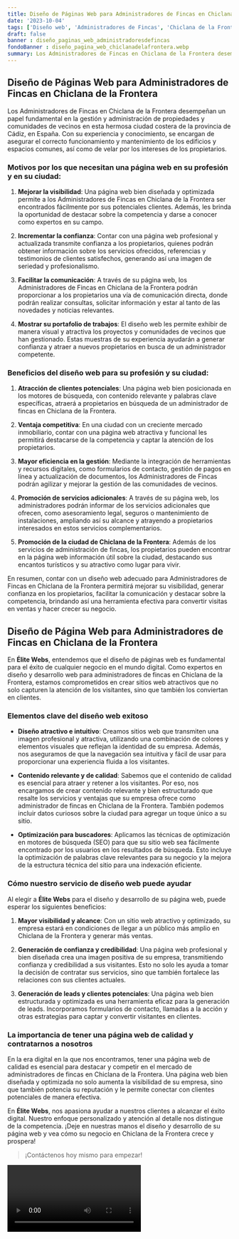 ```yaml
---
title: Diseño de Páginas Web para Administradores de Fincas en Chiclana de la Frontera
date: '2023-10-04'
tags: ['Diseño web', 'Administradores de Fincas', 'Chiclana de la Frontera']
draft: false
banner : diseño_paginas_web_administradoresdefincas
fondoBanner : diseño_pagina_web_chiclanadelafrontera.webp
summary: Los Administradores de Fincas en Chiclana de la Frontera desempeñan un papel fundamental en la gestión y administración de propiedades y comunidades de vecinos en esta hermosa ciudad costera de la provincia de Cádiz, en España. Con su experiencia y conocimiento, se encargan de asegurar el correcto funcionamiento y mantenimiento de los edificios y espacios comunes, así como de velar por los intereses de los propietarios.
---
```


## Diseño de Páginas Web para Administradores de Fincas en Chiclana de la Frontera

Los Administradores de Fincas en Chiclana de la Frontera desempeñan un papel fundamental en la gestión y administración de propiedades y comunidades de vecinos en esta hermosa ciudad costera de la provincia de Cádiz, en España. Con su experiencia y conocimiento, se encargan de asegurar el correcto funcionamiento y mantenimiento de los edificios y espacios comunes, así como de velar por los intereses de los propietarios.

### Motivos por los que necesitan una página web en su profesión y en su ciudad:

1. **Mejorar la visibilidad**: Una página web bien diseñada y optimizada permite a los Administradores de Fincas en Chiclana de la Frontera ser encontrados fácilmente por sus potenciales clientes. Además, les brinda la oportunidad de destacar sobre la competencia y darse a conocer como expertos en su campo.

2. **Incrementar la confianza**: Contar con una página web profesional y actualizada transmite confianza a los propietarios, quienes podrán obtener información sobre los servicios ofrecidos, referencias y testimonios de clientes satisfechos, generando así una imagen de seriedad y profesionalismo.

3. **Facilitar la comunicación**: A través de su página web, los Administradores de Fincas en Chiclana de la Frontera podrán proporcionar a los propietarios una vía de comunicación directa, donde podrán realizar consultas, solicitar información y estar al tanto de las novedades y noticias relevantes.

4. **Mostrar su portafolio de trabajos**: El diseño web les permite exhibir de manera visual y atractiva los proyectos y comunidades de vecinos que han gestionado. Estas muestras de su experiencia ayudarán a generar confianza y atraer a nuevos propietarios en busca de un administrador competente.

### Beneficios del diseño web para su profesión y su ciudad:

1. **Atracción de clientes potenciales**: Una página web bien posicionada en los motores de búsqueda, con contenido relevante y palabras clave específicas, atraerá a propietarios en búsqueda de un administrador de fincas en Chiclana de la Frontera.

2. **Ventaja competitiva**: En una ciudad con un creciente mercado inmobiliario, contar con una página web atractiva y funcional les permitirá destacarse de la competencia y captar la atención de los propietarios.

3. **Mayor eficiencia en la gestión**: Mediante la integración de herramientas y recursos digitales, como formularios de contacto, gestión de pagos en línea y actualización de documentos, los Administradores de Fincas podrán agilizar y mejorar la gestión de las comunidades de vecinos.

4. **Promoción de servicios adicionales**: A través de su página web, los administradores podrán informar de los servicios adicionales que ofrecen, como asesoramiento legal, seguros o mantenimiento de instalaciones, ampliando así su alcance y atrayendo a propietarios interesados en estos servicios complementarios.

5. **Promoción de la ciudad de Chiclana de la Frontera**: Además de los servicios de administración de fincas, los propietarios pueden encontrar en la página web información útil sobre la ciudad, destacando sus encantos turísticos y su atractivo como lugar para vivir.

En resumen, contar con un diseño web adecuado para Administradores de Fincas en Chiclana de la Frontera permitirá mejorar su visibilidad, generar confianza en los propietarios, facilitar la comunicación y destacar sobre la competencia, brindando así una herramienta efectiva para convertir visitas en ventas y hacer crecer su negocio.

<GifSeo />

<Cta />

## Diseño de Página Web para Administradores de Fincas en Chiclana de la Frontera

En **Élite Webs**, entendemos que el diseño de páginas web es fundamental para el éxito de cualquier negocio en el mundo digital. Como expertos en diseño y desarrollo web para administradores de fincas en Chiclana de la Frontera, estamos comprometidos en crear sitios web atractivos que no solo capturen la atención de los visitantes, sino que también los conviertan en clientes.

### Elementos clave del diseño web exitoso

- **Diseño atractivo e intuitivo**: Creamos sitios web que transmiten una imagen profesional y atractiva, utilizando una combinación de colores y elementos visuales que reflejan la identidad de su empresa. Además, nos aseguramos de que la navegación sea intuitiva y fácil de usar para proporcionar una experiencia fluida a los visitantes.

- **Contenido relevante y de calidad**: Sabemos que el contenido de calidad es esencial para atraer y retener a los visitantes. Por eso, nos encargamos de crear contenido relevante y bien estructurado que resalte los servicios y ventajas que su empresa ofrece como administrador de fincas en Chiclana de la Frontera. También podemos incluir datos curiosos sobre la ciudad para agregar un toque único a su sitio.

- **Optimización para buscadores**: Aplicamos las técnicas de optimización en motores de búsqueda (SEO) para que su sitio web sea fácilmente encontrado por los usuarios en los resultados de búsqueda. Esto incluye la optimización de palabras clave relevantes para su negocio y la mejora de la estructura técnica del sitio para una indexación eficiente.

### Cómo nuestro servicio de diseño web puede ayudar

Al elegir a **Élite Webs** para el diseño y desarrollo de su página web, puede esperar los siguientes beneficios:

1. **Mayor visibilidad y alcance**: Con un sitio web atractivo y optimizado, su empresa estará en condiciones de llegar a un público más amplio en Chiclana de la Frontera y generar más ventas.

2. **Generación de confianza y credibilidad**: Una página web profesional y bien diseñada crea una imagen positiva de su empresa, transmitiendo confianza y credibilidad a sus visitantes. Esto no solo les ayuda a tomar la decisión de contratar sus servicios, sino que también fortalece las relaciones con sus clientes actuales.

3. **Generación de leads y clientes potenciales**: Una página web bien estructurada y optimizada es una herramienta eficaz para la generación de leads. Incorporamos formularios de contacto, llamadas a la acción y otras estrategias para captar y convertir visitantes en clientes.

### La importancia de tener una página web de calidad y contratarnos a nosotros

En la era digital en la que nos encontramos, tener una página web de calidad es esencial para destacar y competir en el mercado de administradores de fincas en Chiclana de la Frontera. Una página web bien diseñada y optimizada no solo aumenta la visibilidad de su empresa, sino que también potencia su reputación y le permite conectar con clientes potenciales de manera efectiva.

En **Élite Webs**, nos apasiona ayudar a nuestros clientes a alcanzar el éxito digital. Nuestro enfoque personalizado y atención al detalle nos distingue de la competencia. ¡Deje en nuestras manos el diseño y desarrollo de su página web y vea cómo su negocio en Chiclana de la Frontera crece y prospera!

> ¡Contáctenos hoy mismo para empezar!

<Video />

<CtaBot job='Administradores de Fincas' city='Chiclana de la Frontera'/>

<Gmaps query='Chiclana de la Frontera+españa+maps' />